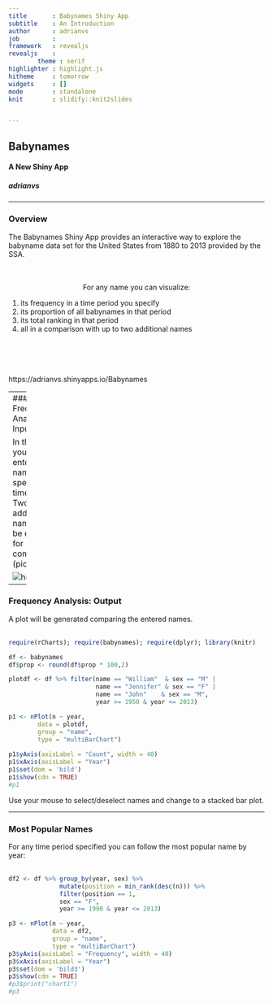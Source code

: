 ```yaml
---
title       : Babynames Shiny App
subtitle    : An Introduction
author      : adrianvs
job         : 
framework   : revealjs
revealjs    : 
        theme : serif
highlighter : highlight.js  
hitheme     : tomorrow       
widgets     : []            
mode        : standalone 
knit        : slidify::knit2slides


---
```


## Babynames

#### A New Shiny App

##### adrianvs  


---

### Overview



The Babynames Shiny App provides an interactive way to explore the babyname data set for 
the United States from 1880 to 2013 provided by the SSA.  
<br><br>
<p style="text-align:center;">
For any name you can visualize:  
</p>
1. its frequency in a time period you specify
2. its proportion of all babynames in that period
3. its total ranking in that period
4. all in a comparison with up to two additional names  

<br><br>
<br><br>
https://adrianvs.shinyapps.io/Babynames

--- 
### Frequency Analysis: Input

In the app you can enter a name and specify a time period.  
Two additional names can be entered for comparison.  
(picture)  

![height](Pic2.png)

--- 

### Frequency Analysis: Output

A plot will be generated comparing the entered names.
<br><br>  

```r
require(rCharts); require(babynames); require(dplyr); library(knitr)

df <- babynames
df$prop <- round(df$prop * 100,2)

plotdf <- df %>% filter(name == "William"  & sex == "M" |
                        name == "Jennifer" & sex == "F" |
                        name == "John"    & sex == "M",
                        year >= 1950 & year <= 2013)

p1 <- nPlot(n ~ year, 
        data = plotdf, 
        group = "name", 
        type = "multiBarChart")
                      
p1$yAxis(axisLabel = "Count", width = 40)
p1$xAxis(axisLabel = "Year")
p1$set(dom = 'bild')
p1$show(cdn = TRUE)
#p1 
```
Use your mouse to select/deselect names and change to a stacked bar plot.   


---  


### Most Popular Names

For any time period specified you can follow the most popular name by year:
<br><br>

```r
df2 <- df %>% group_by(year, sex) %>% 
              mutate(position = min_rank(desc(n))) %>% 
              filter(position == 1, 
              sex == "F", 
              year >= 1990 & year <= 2013)

p3 <- nPlot(n ~ year, 
            data = df2, 
            group = "name", 
            type = "multiBarChart")
p3$yAxis(axisLabel = "Frequency", width = 40)
p3$xAxis(axisLabel = "Year")
p3$set(dom = 'bild3')
p3$show(cdn = TRUE)
#p3$print("chart1")
#p3
```










